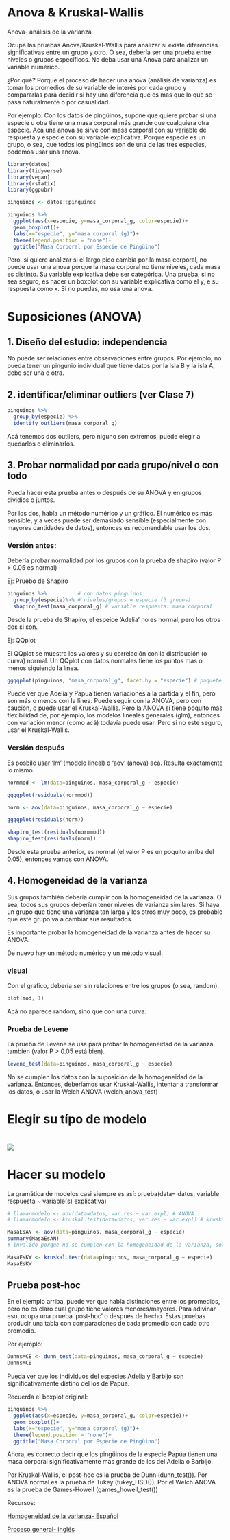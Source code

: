 # Anova & Kruskal-Wallis

Anova- análisis de la varianza

Ocupa las pruebas Anova/Kruskal-Wallis para analizar si existe diferencias significativas entre un grupo y otro. O sea, debería ser una prueba entre niveles o grupos específicos. No deba usar una Anova para analizar un variable numérico.

¿Por qué? Porque el proceso de hacer una anova (análisis de varianza) es tomar los promedios de su variable de interés por cada grupo y compararlas para decidir si hay una diferencia que es mas que lo que se pasa naturalmente o por casualidad.

Por ejemplo: Con los datos de pingüinos, supone que quiere probar si una especie u otra tiene una masa corporal más grande que cualquiera otra especie. Acá una anova se sirve con masa corporal con su variable de respuesta y especie con su variable explicativa. Porque especie es un grupo, o sea, que todos los pingüinos son de una de las tres especies, podemos usar una anova.

```r
library(datos)
library(tidyverse)
library(vegan)
library(rstatix)
library(ggpubr)

pinguinos <- datos::pinguinos

pinguinos %>%
  ggplot(aes(x=especie, y=masa_corporal_g, color=especie))+
  geom_boxplot()+
  labs(x="especie", y="masa corporal (g)")+
  theme(legend.position = "none")+
  ggtitle("Masa Corporal por Especie de Pingüino")
```

Pero, si quiere analizar si el largo pico cambia por la masa corporal, no puede usar una anova porque la masa corporal no tiene niveles, cada masa es distinto. Su variable explicativa debe ser categórica. Una prueba, si no sea seguro, es hacer un boxplot con su variable explicativa como el y, e su respuesta como x. Si no puedas, no usa una anova.

# Suposiciones (ANOVA)

## 1. Diseño del estudio: independencia

No puede ser relaciones entre observaciones entre grupos. Por ejemplo, no pueda tener un pingunio individual que tiene datos por la isla B y la isla A, debe ser una o otra.

## 2. identificar/eliminar outliers (ver Clase 7)

```r
pinguinos %>% 
  group_by(especie) %>%
  identify_outliers(masa_corporal_g)
```

Acá tenemos dos outliers, pero niguno son extremos, puede elegir a quedarlos o eliminarlos.

## 3. Probar normalidad por cada grupo/nivel o con todo

Pueda hacer esta prueba antes o después de su ANOVA y en grupos dividios o juntos.

Por los dos, había un método numérico y un gráfico. El numérico es más sensible, y a veces puede ser demasiado sensible (especialmente con mayores cantidades de datos), entonces es recomendable usar los dos.

### Versión antes:

Debería probar normalidad por los grupos con la prueba de shapiro (valor P \> 0.05 es normal)

Ej: Pruebo de Shapiro

```r
pinguinos %>%          # con datos pinguinos
  group_by(especie)%>% # niveles/grupos = especie (3 grupos)
  shapiro_test(masa_corporal_g) # variable respuesta: masa corporal
```

Desde la prueba de Shapiro, el espeice 'Adelia' no es normal, pero los otros dos si son.

Ej: QQplot

El QQplot se muestra los valores y su correlación con la distribución (o curva) normal. Un QQplot con datos normales tiene los puntos mas o menos siguiendo la línea.

```r
ggqqplot(pinguinos, "masa_corporal_g", facet.by = "especie") # paquete ggpubr
```

Puede ver que Adelia y Papua tienen variaciones a la partida y el fin, pero son más o menos con la línea. Puede seguir con la ANOVA, pero con caución, o puede usar el Kruskal-Wallis. Pero la ANOVA si tiene poquito más flexibilidad de, por ejemplo, los modelos lineales generales (glm), entonces con variación menor (como acá) todavía puede usar. Pero si no este seguro, usar el Kruskal-Wallis.

### Versión después

Es posbile usar 'lm' (modelo lineal) o 'aov' (anova) acá. Resulta exactamente lo mismo.

```r
normmod <- lm(data=pinguinos, masa_corporal_g ~ especie)

ggqqplot(residuals(normmod))

norm <- aov(data=pinguinos, masa_corporal_g ~ especie)

ggqqplot(residuals(norm))
```

```r
shapiro_test(residuals(normmod))
shapiro_test(residuals(norm))
```

Desde esta prueba anterior, es normal (el valor P es un poquito arriba del 0.05), entonces vamos con ANOVA.

## 4. Homogeneidad de la varianza

Sus grupos también debería cumplir con la homogeneidad de la varianza. O sea, todos sus grupos deberían tener niveles de varianza similares. Si haya un grupo que tiene una varianza tan larga y los otros muy poco, es probable que este grupo va a cambiar sus resultados.

Es importante probar la homogeneidad de la varianza antes de hacer su ANOVA.

De nuevo hay un método numérico y un método visual.

### visual

Con el grafico, debería ser sin relaciones entre los grupos (o sea, random).

```r
plot(mod, 1)
```

Acá no aparece random, sino que con una curva.

### Prueba de Levene

La prueba de Levene se usa para probar la homogeneidad de la varianza también (valor P \> 0.05 está bien).

```r
levene_test(data=pinguinos, masa_corporal_g ~ especie)
```

No se cumplen los datos con la suposición de la homogeneidad de la varianza. Entonces, deberíamos usar Kruskal-Wallis, intentar a transformar los datos, o usar la Welch ANOVA (welch_anova_test)

# 

# Elegir su típo de modelo

# ![](images/ANOVA choices-01.jpg)

# Hacer su modelo

La gramática de modelos casi siempre es así: prueba(data= datos, variable respuesta \~ variable(s) explicativa)

```r
# llamarmodelo <- aov(data=datos, var.res ~ var.expl) # ANOVA
# llamarmodelo <- kruskal.test(data=datos, var.res ~ var.expl) # kruskal wallis

MasaEsAN <- aov(data=pinguinos, masa_corporal_g ~ especie)
summary(MasaEsAN)
# invalido porque no se cumplen con la homogeneidad de la varianza, solo un ejemplo de comó hacerse

MasaEsKW <- kruskal.test(data=pinguinos, masa_corporal_g ~ especie)
MasaEsKW
```

## Prueba post-hoc 

En el ejemplo arriba, puede ver que había distinciones entre los promedios, pero no es claro cual grupo tiene valores menores/mayores. Para adivinar eso, ocupa una prueba ‘post-hoc’ o después de hecho. Estas pruebas producir una tabla con comparaciones de cada promedio con cada otro promedio.

Por ejemplo:

```r

DunnsMCE <- dunn_test(data=pinguinos, masa_corporal_g ~ especie)
DunnsMCE
```

Pueda ver que los individuos del especies Adelia y Barbijo son significativamente distino del los de Papúa.

Recuerda el boxplot original:

```r
pinguinos %>%
  ggplot(aes(x=especie, y=masa_corporal_g, color=especie))+
  geom_boxplot()+
  labs(x="especie", y="masa corporal (g)")+
  theme(legend.position = "none")+
  ggtitle("Masa Corporal por Especie de Pingüino")
```

Ahora, es correcto decir que los pingüinos de la especie Papúa tienen una masa corporal significativamente más grande de los del Adelia o Barbijo.

Por Kruskal-Wallis, el post-hoc es la prueba de Dunn (dunn_test()). Por ANOVA normal es la prueba de Tukey (tukey_HSD()). Por el Welch ANOVA es la prueba de Games-Howell (games_howell_test())

Recursos:

[Homogeneidad de la varianza- Español](https://fastercapital.com/es/contenido/Homogeneidad-de-la-varianza--supuesto-de-ANOVA.html)

[Proceso general- inglés](https://www.datanovia.com/en/lessons/anova-in-r/)
